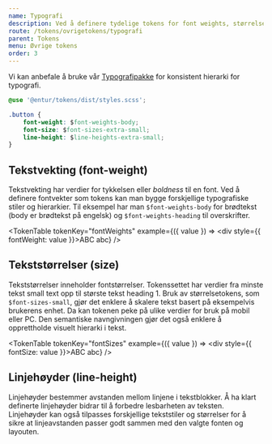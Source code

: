 ```yaml
---
name: Typografi
description: Ved å definere tydelige tokens for font weights, størrelser og linjehøyder, blir det enklere å innføre konsistent typografi.
route: /tokens/ovrigetokens/typografi
parent: Tokens
menu: Øvrige tokens
order: 3
---
```



<PageHeader>

</PageHeader>

Vi kan anbefale å bruke vår [Typografipakke](/komponenter/ressurser/typography) for konsistent hierarki for typografi.


```css
@use '@entur/tokens/dist/styles.scss';

.button {
    font-weight: $font-weights-body;
    font-size: $font-sizes-extra-small;
    line-height: $line-heights-extra-small;
}
```

## Tekstvekting (font-weight)

Tekstvekting har verdier for tykkelsen eller <em>boldness</em> til en font. Ved å definere fontvekter som tokens kan man bygge forskjellige typografiske stiler og hierarkier. Til eksempel har man `$font-weights-body` for brødtekst (body er brødtekst på engelsk) og `$font-weights-heading` til overskrifter.

<TokenTable
  tokenKey="fontWeights"
  example={({ value }) => <div style={{ fontWeight: value }}>ABC abc</div>}
/>

## Tekststørrelser (size)
Tekststørrelser inneholder fontstørrelser. Tokenssettet har verdier fra minste tekst small text opp til største tekst heading 1. Bruk av størrelsetokens, som `$font-sizes-small`, gjør det enklere å skalere tekst basert på eksempelvis brukerens enhet. Da kan tokenen peke på ulike verdier for bruk på mobil eller PC. Den semantiske navngivningen gjør det også enklere å opprettholde visuelt hierarki i tekst.

<TokenTable
  tokenKey="fontSizes"
  example={({ value }) => <div style={{ fontSize: value }}>ABC abc</div>}
/>

## Linjehøyder (line-height)

Linjehøyder bestemmer avstanden mellom linjene i tekstblokker. Å ha klart definerte linjehøyder bidrar til å forbedre lesbarheten av teksten. Linjehøyder kan også tilpasses forskjellige tekststiler og størrelser for å sikre at linjeavstanden passer godt sammen med den valgte fonten og layouten.

<TokenTable tokenKey="lineHeights" />
